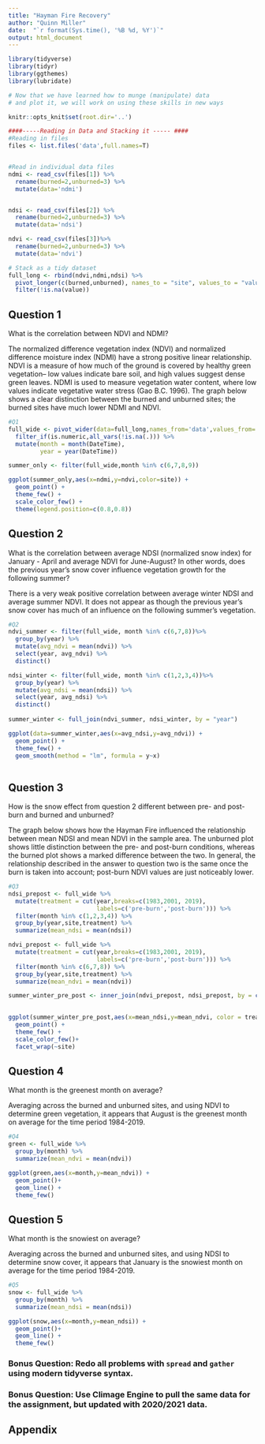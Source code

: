 ```yaml
---
title: "Hayman Fire Recovery"
author: "Quinn Miller"
date:  "`r format(Sys.time(), '%B %d, %Y')`"
output: html_document
---
```


```r
library(tidyverse)
library(tidyr)
library(ggthemes)
library(lubridate)

# Now that we have learned how to munge (manipulate) data
# and plot it, we will work on using these skills in new ways

knitr::opts_knit$set(root.dir='..')
```


```r
####-----Reading in Data and Stacking it ----- ####
#Reading in files
files <- list.files('data',full.names=T)


#Read in individual data files
ndmi <- read_csv(files[1]) %>% 
  rename(burned=2,unburned=3) %>%
  mutate(data='ndmi')


ndsi <- read_csv(files[2]) %>% 
  rename(burned=2,unburned=3) %>%
  mutate(data='ndsi')

ndvi <- read_csv(files[3])%>% 
  rename(burned=2,unburned=3) %>%
  mutate(data='ndvi')

# Stack as a tidy dataset
full_long <- rbind(ndvi,ndmi,ndsi) %>%
  pivot_longer(c(burned,unburned), names_to = "site", values_to = "value") %>%
  filter(!is.na(value))

```

## Question 1 

What is the correlation between NDVI and NDMI?

The normalized difference vegetation index (NDVI) and normalized difference moisture index (NDMI) have a strong positive linear relationship. NDVI is a measure of how much of the ground is covered by healthy green vegetation-- low values indicate bare soil, and high values suggest dense green leaves. NDMI is used to measure vegetation water content, where low values indicate vegetative water stress (Gao B.C. 1996). The graph below shows a clear distinction between the burned and unburned sites; the burned sites have much lower NDMI and NDVI.

```r
#Q1
full_wide <- pivot_wider(data=full_long,names_from='data',values_from='value') %>%
  filter_if(is.numeric,all_vars(!is.na(.))) %>%
  mutate(month = month(DateTime),
         year = year(DateTime))

summer_only <- filter(full_wide,month %in% c(6,7,8,9))

ggplot(summer_only,aes(x=ndmi,y=ndvi,color=site)) + 
  geom_point() + 
  theme_few() + 
  scale_color_few() + 
  theme(legend.position=c(0.8,0.8))
```


## Question 2 

 What is the correlation between average NDSI (normalized
 snow index) for January - April and average NDVI for June-August?
In other words, does the previous year's snow cover influence vegetation
 growth for the following summer?
 
 There is a very weak positive correlation between average winter NDSI and average summer NDVI. It does not appear as though the previous year's snow cover has much of an influence on the following summer's vegetation.

```r
#Q2
ndvi_summer <- filter(full_wide, month %in% c(6,7,8))%>%
  group_by(year) %>%
  mutate(avg_ndvi = mean(ndvi)) %>%
  select(year, avg_ndvi) %>%
  distinct()

ndsi_winter <- filter(full_wide, month %in% c(1,2,3,4))%>%
  group_by(year) %>%
  mutate(avg_ndsi = mean(ndsi)) %>%
  select(year, avg_ndsi) %>%
  distinct()
  
summer_winter <- full_join(ndvi_summer, ndsi_winter, by = "year")

ggplot(data=summer_winter,aes(x=avg_ndsi,y=avg_ndvi)) + 
  geom_point() + 
  theme_few() + 
  geom_smooth(method = "lm", formula = y~x)
  

```


## Question 3

How is the snow effect from question 2 different between pre- and post-burn and burned and unburned? 

The graph below shows how the Hayman Fire influenced the relationship between mean NDSI and mean NDVI in the sample area. The unburned plot shows little distinction between the pre- and post-burn conditions, whereas the burned plot shows a marked difference between the two. In general, the relationship described in the answer to question two is the same once the burn is taken into account; post-burn NDVI values are just noticeably lower.

```r
#Q3
ndsi_prepost <- full_wide %>% 
  mutate(treatment = cut(year,breaks=c(1983,2001, 2019),
                         labels=c('pre-burn','post-burn'))) %>%
  filter(month %in% c(1,2,3,4)) %>%
  group_by(year,site,treatment) %>%
  summarize(mean_ndsi = mean(ndsi))

ndvi_prepost <- full_wide %>% 
  mutate(treatment = cut(year,breaks=c(1983,2001, 2019),
                         labels=c('pre-burn','post-burn'))) %>%
  filter(month %in% c(6,7,8)) %>%
  group_by(year,site,treatment) %>%
  summarize(mean_ndvi = mean(ndvi))

summer_winter_pre_post <- inner_join(ndvi_prepost, ndsi_prepost, by = c("year", "site", "treatment"))
  

ggplot(summer_winter_pre_post,aes(x=mean_ndsi,y=mean_ndvi, color = treatment)) + 
  geom_point() +
  theme_few() + 
  scale_color_few()+
  facet_wrap(~site)

```



## Question 4

What month is the greenest month on average? 

Averaging across the burned and unburned sites, and using NDVI to determine green vegetation, it appears that August is the greenest month on average for the time period 1984-2019.

```r
#Q4
green <- full_wide %>%
  group_by(month) %>%
  summarize(mean_ndvi = mean(ndvi))

ggplot(green,aes(x=month,y=mean_ndvi)) +
  geom_point()+
  geom_line() +
  theme_few() 

```



## Question 5 

What month is the snowiest on average?

Averaging across the burned and unburned sites, and using NDSI to determine snow cover, it appears that January is the snowiest month on average for the time period 1984-2019.

```r
#Q5
snow <- full_wide %>%
  group_by(month) %>%
  summarize(mean_ndsi = mean(ndsi))

ggplot(snow,aes(x=month,y=mean_ndsi)) +
  geom_point()+
  geom_line() +
  theme_few()


```

### Bonus Question: Redo all problems with `spread` and `gather` using modern tidyverse syntax. 


### Bonus Question: Use Climage Engine to pull the same data for the assignment, but updated with 2020/2021 data.

## Appendix

```r

```


